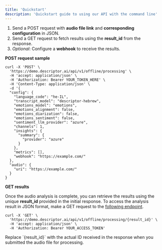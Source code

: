 ```yaml
---
title: 'Quickstart'
description: 'Quickstart guide to using our API with the command line'
---
```


1. Send a POST request with **audio file link** and **corresponding configuration** in JSON.
2. Send a GET request to fetch results using the **result_id** from the response.
3. _Optional_: Configure a **webhook** to receive the results.

**POST request sample**


<CodeGroup>

```
curl -X 'POST' \
  'https://demo.descriptor.ai/api/v1/offline/processing' \
  -H 'accept: application/json' \
  -H 'Authorization: Bearer YOUR_TOKEN_HERE' \
  -H 'Content-Type: application/json' \
  -d '{
  "config": {
    "language_code": "he-IL",
    "transcript_model": "descriptor-hebrew",
    "emotions_model": "emotions",
    "emotions_alignment": false,
    "emotions_diarization": false,
    "emotions_sentiment": false,
    "sentiment_llm_provider": "azure",
    "channels": 1,
    "insights": {
      "summary": {
        "provider": "azure"
      }
    },
    "metrics": [],
    "webhook": "https://example.com/"
  },
  "audio": {
    "uri": "https://example.com/"
  }
}
```
</CodeGroup>

**GET results**


Once the audio analysis is complete, you can retrieve the results using the unique **result_id** provided in the initial response. 
To access the analysis result in JSON format, make a GET request to the [following endpoint](api-reference/endpoint/get).

```
curl -X 'GET' \
  'https://demo.descriptor.ai/api/v1/offline/processing/{result_id}' \
  -H 'accept: application/json' \
  -H 'Authorization: Bearer YOUR_ACCESS_TOKEN'
```

<Note>
Replace `{result_id}` with the actual ID received in the response when you submitted the audio file for processing.
</Note>